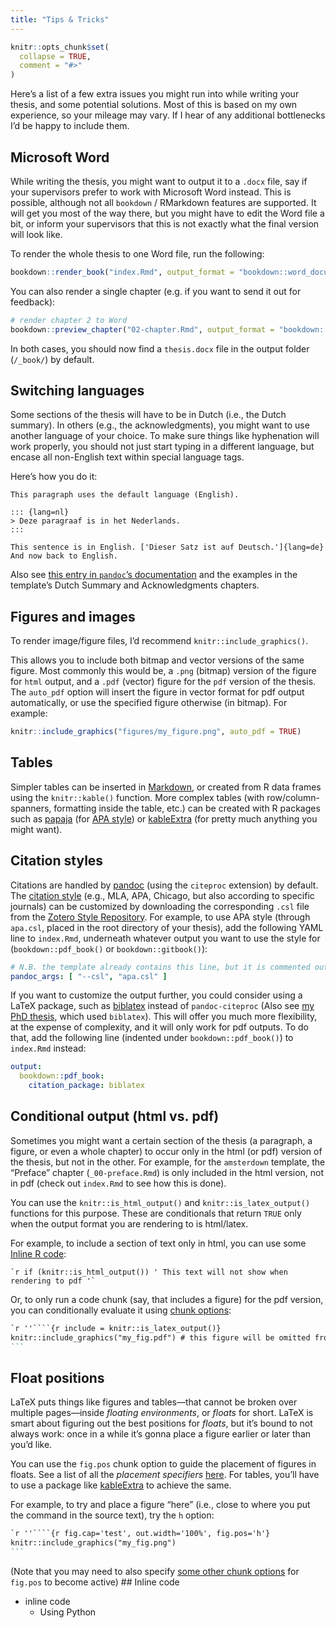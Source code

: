 ```yaml
---
title: "Tips & Tricks"
---
```


```r
knitr::opts_chunk$set(
  collapse = TRUE,
  comment = "#>"
)
```

Here's a list of a few extra issues you might run into while writing your thesis, and some potential solutions. Most of this is based on my own experience, so your mileage may vary. If I hear of any additional bottlenecks I'd be happy to include them.

## Microsoft Word

While writing the thesis, you might want to output it to a `.docx` file, say if your supervisors prefer to work with Microsoft Word instead. This is possible, although not all `bookdown` / RMarkdown features are supported. It will get you most of the way there, but you might have to edit the Word file a bit, or inform your supervisors that this is not exactly what the final version will look like.

To render the whole thesis to one Word file, run the following:

```r
bookdown::render_book("index.Rmd", output_format = "bookdown::word_document2")
```

You can also render a single chapter (e.g. if you want to send it out for feedback):

```r
# render chapter 2 to Word
bookdown::preview_chapter("02-chapter.Rmd", output_format = "bookdown::word_document2")
```

In both cases, you should now find a `thesis.docx` file in the output folder (`/_book/`) by default.

## Switching languages

Some sections of the thesis will have to be in Dutch (i.e., the Dutch summary). In others (e.g., the acknowledgments), you might want to use another language of your choice. To make sure things like hyphenation will work properly, you should not just start typing in a different language, but encase all non-English text within special language tags. 

Here's how you do it:

```
This paragraph uses the default language (English).

::: {lang=nl}
> Deze paragraaf is in het Nederlands.
:::

This sentence is in English. ['Dieser Satz ist auf Deutsch.']{lang=de} And now back to English.
```

Also see [this entry in `pandoc`'s documentation](https://pandoc.org/MANUAL.html#language-variables) and the examples in the template's Dutch Summary and Acknowledgments chapters. 

## Figures and images

To render image/figure files, I'd recommend `knitr::include_graphics()`.

This allows you to include both bitmap and vector versions of the same figure. Most commonly this would be, a `.png` (bitmap) version of the figure for `html` output, and a `.pdf` (vector) figure for the `pdf` version of the thesis. The `auto_pdf` option will insert the figure in vector format for pdf output automatically, or use the specified figure otherwise (in bitmap). For example:

```r
knitr::include_graphics("figures/my_figure.png", auto_pdf = TRUE)
```

## Tables

Simpler tables can be inserted in [Markdown](https://pandoc.org/MANUAL.html#tables), or created from R data frames using the `knitr::kable()` function. More complex tables (with row/column-spanners, formatting inside the table, etc.) can be created with R packages such as [papaja](https://github.com/crsh/papaja) (for [APA style](https://apastyle.apa.org/)) or [kableExtra](http://haozhu233.github.io/kableExtra/) (for pretty much anything you might want).

## Citation styles

Citations are handled by [pandoc](https://pandoc.org/MANUAL.html#citations) (using the `citeproc` extension) by default. The [citation style](https://citationstyles.org/) (e.g., MLA, APA, Chicago, but also according to specific journals) can be customized by downloading the corresponding `.csl` file from the [Zotero Style Repository](https://www.zotero.org/styles). For example, to use APA style (through `apa.csl`, placed in the root directory of your thesis), add the following YAML line to `index.Rmd`, underneath whatever output you want to use the style for (`bookdown::pdf_book()` or `bookdown::gitbook()`):

```yaml
# N.B. the template already contains this line, but it is commented out
pandoc_args: [ "--csl", "apa.csl" ]
```

If you want to customize the output further, you could consider using a LaTeX package, such as [biblatex](https://ctan.org/pkg/biblatex?lang=en) instead of `pandoc-citeproc` (Also see [my PhD thesis](https://github.com/lcreteig/thesis), which used `biblatex`). This will offer you much more flexibility, at the expense of complexity, and it will only work for pdf outputs. To do that, add the following line (indented under `bookdown::pdf_book()`) to `index.Rmd` instead:

```yaml
output:
  bookdown::pdf_book:
    citation_package: biblatex
```

## Conditional output (html vs. pdf)

Sometimes you might want a certain section of the thesis (a paragraph, a figure, or even a whole chapter) to occur only in the html (or pdf) version of the thesis, but not in the other. For example, for the `amsterdown` template, the "Preface" chapter (`_00-preface.Rmd`) is only included in the html version, not in pdf (check out `index.Rmd` to see how this is done).

You can use the `knitr::is_html_output()` and `knitr::is_latex_output()` functions for this purpose. These are conditionals that return `TRUE` only when the output format you are rendering to is html/latex.

For example, to include a section of text only in html, you can use some [Inline R code](#inline-code):

`` `r
if (knitr::is_html_output()) '
This text will not show when rendering to pdf
'` ``

Or, to only run a code chunk (say, that includes a figure) for the pdf version, you can conditionally evaluate it using [chunk options](https://yihui.name/knitr/options/):

````markdown
`r ''````{r include = knitr::is_latex_output()}
knitr::include_graphics("my_fig.pdf") # this figure will be omitted from the html
```
````

## Float positions

LaTeX puts things like figures and tables---that cannot be broken over multiple pages---inside _floating environments_, or _floats_ for short. LaTeX is smart about figuring out the best positions for _floats_, but it's bound to not always work: once in a while it's gonna place a figure earlier or later than you'd like.

You can use the `fig.pos` chunk option to guide the placement of figures in floats. See a list of all the _placement specifiers_ [here](https://www.overleaf.com/learn/latex/Positioning_of_Figures). For tables, you'll have to use a package like [kableExtra](http://haozhu233.github.io/kableExtra/) to achieve the same.

For example, to try and place a figure "here" (i.e., close to where you put the command in the source text), try the `h` option:

````markdown
`r ''````{r fig.cap='test', out.width='100%', fig.pos='h'}
knitr::include_graphics("my_fig.png")
```
````

(Note that you may need to also specify [some other chunk options](https://stackoverflow.com/a/43245550) for `fig.pos` to become active)
## Inline code

* inline code
    *  Using Python
